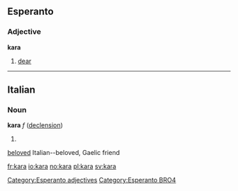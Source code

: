 ==Esperanto==
===Adjective===
'''kara'''
# [[dear]]

[[Category:Esperanto adjectives]]
[[Category:Esperanto BRO4]]

----
==Italian==
===Noun===
'''kara''' ''f'' ([[Wiktionary Appendix:Italian or Gaelic hard feminine noun declension|declension]])
# [[]]

[[beloved]] Italian--beloved, Gaelic friend

[[fr:kara]]
[[io:kara]]
[[no:kara]]
[[pl:kara]]
[[sv:kara]]